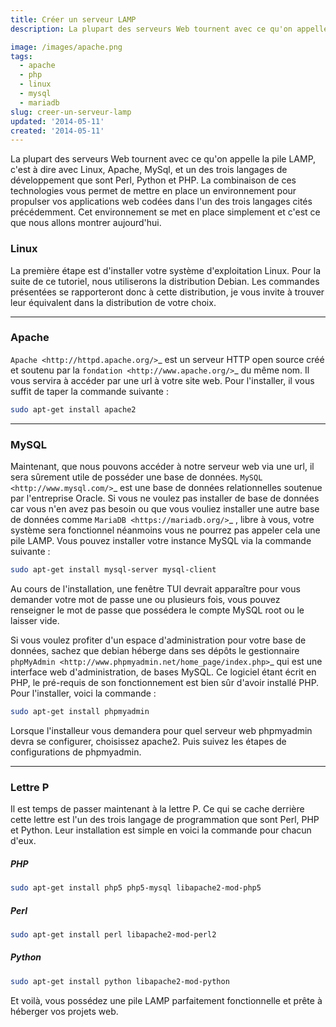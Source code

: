 ```yaml
---
title: Créer un serveur LAMP
description: La plupart des serveurs Web tournent avec ce qu'on appelle la pile LAMP, c'est à dire avec Linux, Apache, MySql, et un des trois langages de développement que sont Perl, Python et PHP. La combinaison de ces technologies vous permet de mettre en place un environnement pour propulser vos applications web codées dans l'un des trois langages cités précédemment. Cet environnement se met en place simplement et c'est ce que nous allons montrer aujourd'hui.

image: /images/apache.png
tags:
  - apache
  - php
  - linux
  - mysql
  - mariadb
slug: creer-un-serveur-lamp
updated: '2014-05-11'
created: '2014-05-11'
---
```


La plupart des serveurs Web tournent avec ce qu'on appelle la pile LAMP, c'est à dire avec Linux, Apache, MySql, et un des trois langages de développement que sont Perl, Python et PHP. La combinaison de ces technologies vous permet de mettre en place un environnement pour propulser vos applications web codées dans l'un des trois langages cités précédemment. Cet environnement se met en place simplement et c'est ce que nous allons montrer aujourd'hui.

### Linux

La première étape est d'installer votre système d'exploitation Linux. Pour la suite de ce tutoriel, nous utiliserons la distribution Debian. Les commandes présentées se rapporteront donc à cette distribution, je vous invite à trouver leur équivalent dans la distribution de votre choix.

---

### Apache

`Apache <http://httpd.apache.org/>`_ est un serveur HTTP open source créé et soutenu par la `fondation <http://www.apache.org/>`_ du même nom. Il vous servira à accéder par une url à votre site web. Pour l'installer, il vous suffit de taper la commande suivante :

```bash
sudo apt-get install apache2
```

---

### MySQL

Maintenant, que nous pouvons accéder à notre serveur web via une url, il sera sûrement utile de posséder une base de données. `MySQL <http://www.mysql.com/>`_ est une base de données relationnelles soutenue par l'entreprise Oracle. Si vous ne voulez pas installer de base de données car vous n'en avez pas besoin ou que vous vouliez installer une autre base de données comme `MariaDB <https://mariadb.org/>`_ , libre à vous, votre système sera fonctionnel néanmoins vous ne pourrez pas appeler cela une pile LAMP. Vous pouvez installer votre instance MySQL via la commande suivante :

```bash
sudo apt-get install mysql-server mysql-client
```

Au cours de l'installation, une fenêtre TUI devrait apparaître pour vous demander votre mot de passe une ou plusieurs fois, vous pouvez renseigner le mot de passe que possédera le compte MySQL root ou le laisser vide.

Si vous voulez profiter d'un espace d'administration pour votre base de données, sachez que debian héberge dans ses dépôts le gestionnaire `phpMyAdmin <http://www.phpmyadmin.net/home_page/index.php>`\_ qui est une interface web d'administration, de bases MySQL. Ce logiciel étant écrit en PHP, le pré-requis de son fonctionnement est bien sûr d'avoir installé PHP. Pour l'installer, voici la commande :

```bash
sudo apt-get install phpmyadmin
```

Lorsque l'installeur vous demandera pour quel serveur web phpmyadmin devra se configurer, choisissez apache2. Puis suivez les étapes de configurations de phpmyadmin.

---

### Lettre P

Il est temps de passer maintenant à la lettre P. Ce qui se cache derrière cette lettre est l'un des trois langage de programmation que sont Perl, PHP et Python. Leur installation est simple en voici la commande pour chacun d'eux.

##### PHP

```bash
sudo apt-get install php5 php5-mysql libapache2-mod-php5
```

##### Perl

```bash
sudo apt-get install perl libapache2-mod-perl2
```

##### Python

```bash
sudo apt-get install python libapache2-mod-python
```

Et voilà, vous possédez une pile LAMP parfaitement fonctionnelle et prête à héberger vos projets web.
